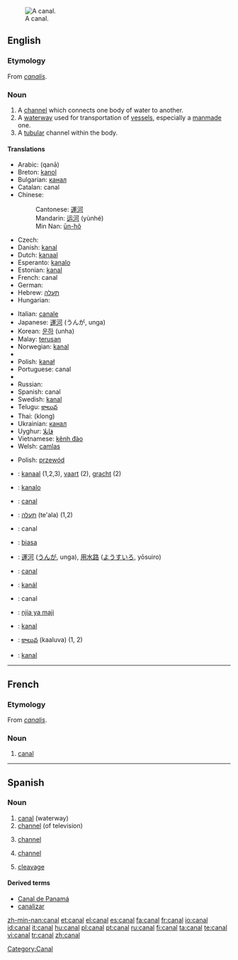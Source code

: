 [[Image:Mittellandkanal near minden germany.jpg|thumb|right|A canal.]]
==English==
{{wikipedia}}

===Etymology===
From {{L.}} ''[[canalis]]''.

===Noun===
{{en-noun}}

# A [[channel]] which connects one body of water to another.
# A [[waterway]] used for transportation of [[vessel]]s, especially a [[manmade]] one.
# A [[tubular]] channel within the body.

====Translations====
{{trans-top|waterway used for transportation of vessels}}
* Arabic: {{Arab|[[قناة|قَنَاة]]}} (qanā) {{f}}
* Breton: [[kanol]]
* Bulgarian: [[канал]] {{m}}
* Catalan: canal {{m}}
* Chinese:
*: Cantonese: [[運河]]
*: Mandarin: [[运河]] (yùnhé)
*: Min Nan: [[ūn-hô]]
* Czech: {{t-|cs|průplav|m}}
* Danish: [[kanal]]
* Dutch: [[kanaal]] {{n}}
* Esperanto: [[kanalo]]
* Estonian: [[kanal]]
* French: canal {{m}}
* German: {{t+|de|Kanal|m}}
* Hebrew: [[תעלה]] {{f}}
* Hungarian: {{t|hu|csatorna}}
{{trans-mid}}
* Italian: [[canale]] {{m}}
* Japanese: [[運河]] (うんが, unga)
* Korean: [[운하]] (unha)
* Malay: [[terusan]]
* Norwegian: [[kanal]]
* {{trreq|Persian}}
* Polish: [[kanał]] {{m}}
* Portuguese: canal {{m}}
* {{trreq|Romanian}}
* Russian: {{t+|ru|канал|m|tr=kanál|sc=Cyrl}}
* Spanish: canal {{m}}
* Swedish: [[kanal]] {{c}}
* Telugu: [[కాలువ]]
* Thai: {{Thai|[[คลอง]]}} (klong)
* Ukrainian: [[канал]] {{m}}
* Uyghur: [[قانلا]]
* Vietnamese: [[kênh đào]]
* Welsh: [[camlas]]
{{trans-bottom}}

{{trans-top|a tubular channel within the body}}
{{trans-mid}}
* Polish: [[przewód]] {{m}}
{{trans-bottom}}

{{checktrans-top}}
* {{ttbc|Dutch}}: [[kanaal]] {{n}} (1,2,3), [[vaart]] {{f}} (2), [[gracht]] {{f}} (2)
* {{ttbc|Esperanto}}: [[kanalo]]
* {{ttbc|French}}: [[#French|canal]] {{m}}
* {{ttbc|Hebrew}}: [[תעלה]] (te'ala) {{f}} (1,2)
* {{ttbc|Interlingua}}: canal
* {{ttbc|Isthmus Zapotec}}: [[biasa]]
* {{ttbc|Japanese}}: [[運河]] ([[うんが]], unga), [[用水路]] ([[ようすいろ]], yōsuiro)
{{trans-mid}}
* {{ttbc|Portuguese}}: [[#Portuguese|canal]] {{m}}
* {{ttbc|Slovak}}: [[kanál]] {{m|Slovak}}
* {{ttbc|Spanish}}: canal {{m}}
* {{ttbc|Swahili}}: [[njia ya maji]]
* {{ttbc|Swedish}}: [[kanal]] {{c}}
* {{ttbc|Telugu}}: [[కాలువ]] (kaaluva) (1, 2)
* {{ttbc|Turkish}}: [[kanal]]
{{trans-bottom}}
----

==French==

===Etymology===
From {{L.}} ''[[canalis]]''.

===Noun===
{{fr-noun|m|plural=canaux}}

# [[#English|canal]]

[[Category:Canal]]

----

==Spanish==

===Noun===
{{es-noun-m|p=canales}}

# [[canal]] (waterway)
# [[channel]] (of television)
# {{communication|lang=es}} [[channel]]
# {{chemistry|lang=es}} [[channel]]
# [[cleavage]]

====Derived terms====
* [[Canal de Panamá]]
* [[canalizar]]

[[zh-min-nan:canal]]
[[et:canal]]
[[el:canal]]
[[es:canal]]
[[fa:canal]]
[[fr:canal]]
[[io:canal]]
[[id:canal]]
[[it:canal]]
[[hu:canal]]
[[pl:canal]]
[[pt:canal]]
[[ru:canal]]
[[fi:canal]]
[[ta:canal]]
[[te:canal]]
[[vi:canal]]
[[tr:canal]]
[[zh:canal]]